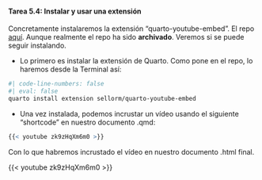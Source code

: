 ::: {.callout-important icon="false"}
#### Tarea 5.4: Instalar y usar una extensión

Concretamente instalaremos la extensión "quarto-youtube-embed". El repo [aquí](https://github.com/sellorm/quarto-youtube-embed). Aunque realmente el repo ha sido **archivado**. Veremos si se puede seguir instalando.

- Lo primero es instalar la extensión de Quarto. Como pone en el repo, lo haremos desde la Terminal así:


```bash
#| code-line-numbers: false
#| eval: false
quarto install extension sellorm/quarto-youtube-embed
```


- Una vez instalada, podemos incrustar un vídeo usando el siguiente "shortcode" en nuestro documento .qmd:


```r
{{< youtube zk9zHqXm6m0 >}}
```

Con lo que habremos incrustado el vídeo en nuestro documento .html final.

{{< youtube zk9zHqXm6m0 >}}


:::



